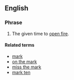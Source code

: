 ==English==

===Phrase===
{{head|en|phrase}}

# The given time to [[open fire]].

====Related terms====
* [[mark]]
* [[on the mark]]
* [[miss the mark]]
* [[mark ten]]